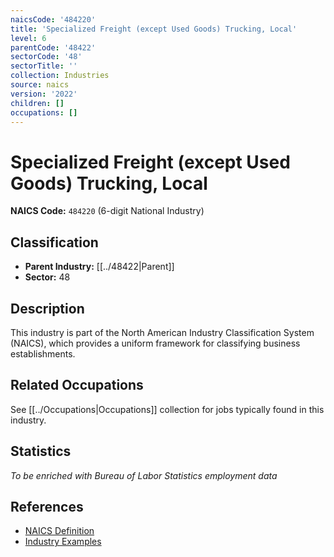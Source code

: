 ```yaml
---
naicsCode: '484220'
title: 'Specialized Freight (except Used Goods) Trucking, Local'
level: 6
parentCode: '48422'
sectorCode: '48'
sectorTitle: ''
collection: Industries
source: naics
version: '2022'
children: []
occupations: []
---
```

# Specialized Freight (except Used Goods) Trucking, Local

**NAICS Code:** `484220` (6-digit National Industry)

## Classification

- **Parent Industry:** [[../48422|Parent]]
- **Sector:** 48

## Description

This industry is part of the North American Industry Classification System (NAICS), which provides a uniform framework for classifying business establishments.

## Related Occupations

See [[../Occupations|Occupations]] collection for jobs typically found in this industry.

## Statistics

*To be enriched with Bureau of Labor Statistics employment data*

## References

- [NAICS Definition](https://www.census.gov/naics/)
- [Industry Examples](https://www.census.gov/naics/2022NAICS/)
